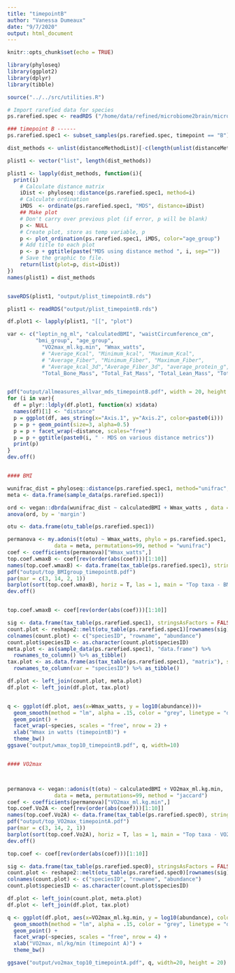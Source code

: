```yaml
---
title: "timepointB"
author: "Vanessa Dumeaux"
date: "9/7/2020"
output: html_document
---
```


```r
knitr::opts_chunk$set(echo = TRUE)
```

```r

library(phyloseq)
library(ggplot2)
library(dplyr)
library(tibble)

source("../../src/utilities.R")

# Import rarefied data for species
ps.rarefied.spec <- readRDS ("/home/data/refined/microbiome2brain/microbiome/R/ps.rarefied.spec.rds")

### timepoint B ------
ps.rarefied.spec1 <- subset_samples(ps.rarefied.spec, timepoint == "B")

dist_methods <- unlist(distanceMethodList)[-c(length(unlist(distanceMethodList)), 16)]

plist1 <- vector("list", length(dist_methods))

plist1 <- lapply(dist_methods, function(i){
  print(i)
    # Calculate distance matrix
    iDist <- phyloseq::distance(ps.rarefied.spec1, method=i)
    # Calculate ordination
    iMDS  <- ordinate(ps.rarefied.spec1, "MDS", distance=iDist)
    ## Make plot
    # Don't carry over previous plot (if error, p will be blank)
    p <- NULL
    # Create plot, store as temp variable, p
    p <- plot_ordination(ps.rarefied.spec1, iMDS, color="age_group")
    # Add title to each plot
    p <- p + ggtitle(paste("MDS using distance method ", i, sep=""))
    # Save the graphic to file.
    return(list(plot=p, dist=iDist))
})
names(plist1) = dist_methods


saveRDS(plist1, "output/plist_timepointB.rds")

plist1 <- readRDS("output/plist_timepointB.rds")

df.plot1 <- lapply(plist1, "[[", "plot")

var <- c("leptin_ng_ml", "calculatedBMI", "waistCircumference_cm",
         "bmi_group", "age_group",
           "VO2max_ml.kg.min", "Wmax_watts",
           # "Average_Kcal", "Minimum_kcal", "Maximum_Kcal",
           # "Average_Fiber", "Minimum_Fiber", "Maximum_Fiber",
           # "Average_kcal_3d","Average_Fiber_3d", "average_protein_g", "average_fat_g", "average_carb_g",
           "Total_Bone_Mass", "Total_Fat_Mass", "Total_Lean_Mass", "Total_Total_Mass", "fat_lean_ratio")


pdf("output/allmeasures_allvar_mds_timepointB.pdf", width = 20, height = 20)
for (i in var){
  df = plyr::ldply(df.plot1, function(x) x$data)
  names(df)[1] <- "distance"
  p = ggplot(df, aes_string(x="Axis.1", y="Axis.2", color=paste0(i)))
  p = p + geom_point(size=3, alpha=0.5)
  p = p + facet_wrap(~distance, scales="free")
  p = p + ggtitle(paste0(i, " - MDS on various distance metrics"))
  print(p)
}
dev.off()


#### BMI

wunifrac_dist = phyloseq::distance(ps.rarefied.spec1, method="unifrac", weighted=T)
meta <- data.frame(sample_data(ps.rarefied.spec1))

ord <- vegan::dbrda(wunifrac_dist ~ calculatedBMI + Wmax_watts , data = meta)
anova(ord, by = 'margin')

otu <- data.frame(otu_table(ps.rarefied.spec1))

permanova <- my.adonis(t(otu) ~ Wmax_watts, phylo = ps.rarefied.spec1,
               data = meta, permutations=99, method = "wunifrac")
coef <- coefficients(permanova)["Wmax_watts",]
top.coef.wmaxB <- coef[rev(order(abs(coef)))[1:10]]
names(top.coef.wmaxB) <- data.frame(tax_table(ps.rarefied.spec1), stringsAsFactors = FALSE)$species[rownames(tax_table(ps.rarefied.spec1)) %in% names(top.coef.wmaxB)]
pdf("output/top_BMIgroup_timepointB.pdf")
par(mar = c(3, 14, 2, 1))
barplot(sort(top.coef.wmaxB), horiz = T, las = 1, main = "Top taxa - BMI group (timepoint B)")
dev.off()


top.coef.wmaxB <- coef[rev(order(abs(coef)))[1:10]]

sig <- data.frame(tax_table(ps.rarefied.spec1), stringsAsFactors = FALSE)[rownames(tax_table(ps.rarefied.spec1)) %in% names(top.coef.wmaxB),]
count.plot <- reshape2::melt(otu_table(ps.rarefied.spec1)[rownames(sig),])
colnames(count.plot) <- c("speciesID", "rowname", "abundance")
count.plot$speciesID <- as.character(count.plot$speciesID)
meta.plot <- as(sample_data(ps.rarefied.spec1), "data.frame") %>% 
  rownames_to_column() %>% as_tibble()
tax.plot <- as.data.frame(as(tax_table(ps.rarefied.spec1), "matrix"), stringsAsFactors = FALSE) %>% 
  rownames_to_column(var = "speciesID") %>% as_tibble()

df.plot <- left_join(count.plot, meta.plot)
df.plot <- left_join(df.plot, tax.plot)


q <- ggplot(df.plot, aes(x=Wmax_watts, y = log10(abundance)))+
  geom_smooth(method = "lm", alpha = .15, color = "grey", linetype = "dashed") +
  geom_point() +
  facet_wrap(~species, scales = "free", nrow = 2) +
  xlab("Wmax in watts (timepointB)") +
  theme_bw()
ggsave("output/wmax_top10_timepointB.pdf", q, width=10)


#### VO2max



permanova <- vegan::adonis(t(otu) ~ calculatedBMI + VO2max_ml.kg.min,
               data = meta, permutations=99, method = "jaccard")
coef <- coefficients(permanova)["VO2max_ml.kg.min",]
top.coef.Vo2A <- coef[rev(order(abs(coef)))[1:10]]
names(top.coef.Vo2A) <- data.frame(tax_table(ps.rarefied.spec0), stringsAsFactors = FALSE)$species[rownames(tax_table(ps.rarefied.spec0)) %in% names(top.coef.Vo2A)]
pdf("output/top_VO2max_timepointA.pdf")
par(mar = c(3, 14, 2, 1))
barplot(sort(top.coef.Vo2A), horiz = T, las = 1, main = "Top taxa - VO2max (timepoint A)")
dev.off()

top.coef <- coef[rev(order(abs(coef)))[1:10]]

sig <- data.frame(tax_table(ps.rarefied.spec0), stringsAsFactors = FALSE)[rownames(tax_table(ps.rarefied.spec0)) %in% names(top.coef),]
count.plot <- reshape2::melt(otu_table(ps.rarefied.spec0)[rownames(sig),])
colnames(count.plot) <- c("speciesID", "rowname", "abundance")
count.plot$speciesID <- as.character(count.plot$speciesID)

df.plot <- left_join(count.plot, meta.plot)
df.plot <- left_join(df.plot, tax.plot)

q <- ggplot(df.plot, aes(x=VO2max_ml.kg.min, y = log10(abundance), color = bmi_group))+
  geom_smooth(method = "lm", alpha = .15, color = "grey", linetype = "dashed") +
  geom_point() +
  facet_wrap(~species, scales = "free", nrow = 4) +
  xlab("VO2max, ml/kg/min (timepoint A)") +
  theme_bw()

ggsave("output/vo2max_top10_timepointA.pdf", q, width=20, height = 20)



```

